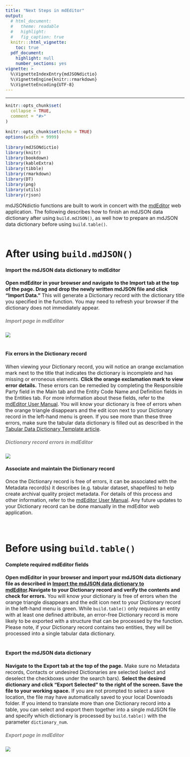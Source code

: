 ```yaml
---
title: "Next Steps in mdEditor"
output: 
  # html_document:
  #   theme: readable
  #   highlight:
  #   fig_caption: true
  knitr:::html_vignette:
    toc: true
  pdf_document:
    highlight: null
    number_sections: yes
vignette: >
  %\VignetteIndexEntry{mdJSONdictio}
  %\VignetteEngine{knitr::rmarkdown}
  %\VignetteEncoding{UTF-8}
---
```

<style type="text/css">
  body{
  font-size: 12pt;
}
</style>
---

```r
knitr::opts_chunk$set(
  collapse = TRUE,
  comment = "#>"
)
```

```r
knitr::opts_chunk$set(echo = TRUE)
options(width = 9999)

library(mdJSONdictio)
library(knitr)
library(bookdown)
library(kableExtra)
library(tibble)
library(rmarkdown)
library(DT)
library(png)
library(utils)
library(rjson)
```

mdJSONdictio functions are built to work in concert with the [mdEditor](https://go.mdeditor.org/#/dashboard) web application. The following describes how to finish an mdJSON data dictionary after using ```build.mdJSON()```, as well how to prepare an mdJSON data dictionary before using ```build.table()```.
<br />
<br />

# After using ```build.mdJSON()```

#### Import the mdJSON data dictionary to mdEditor
**Open mdEditor in your browser and navigate to the Import tab at the top of the page. Drag and drop the newly written mdJSON file and click "Import Data."** This will generate a Dictionary record with the dictionary title you specified in the function. You may need to refresh your browser if the dictionary does not immediately appear.

##### <span style="color: grey;">Import page in mdEditor</span>
![](https://github.com/hdvincelette/mdJSONdictio/raw/master/man/figures/mdEditor_Import.png)
<br />
<br />

#### Fix errors in the Dictionary record
When viewing your Dictionary record, you will notice an orange exclamation mark next to the title that indicates the dictionary is incomplete and has missing or erroneous elements. **Click the orange exclamation mark to view error details.** These errors can be remedied by completing the Responsible Party field in the Main tab and the Entity Code Name and Definition fields in the Entities tab. For more information about these fields, refer to the [mdEditor User Manual](https://guide.mdeditor.org/reference/reference-manual.html). You will know your dictionary is free of errors when the orange triangle disappears and the edit icon next to your Dictionary record in the left-hand menu is green. If you see more than these three errors, make sure the tabular data dictionary is filled out as described in the [Tabular Data Dictionary Template article](https://hdvincelette.github.io/mdJSONdictio/articles/02_Dictionary_Template.html).

##### <span style="color: grey;">Dictionary record errors in mdEditor</span>
![](https://github.com/hdvincelette/mdJSONdictio/raw/master/man/figures/mdEditor_Errors.png)
<br />

#### Associate and maintain the Dictionary record
Once the Dictionary record is free of errors, it can be associated with the Metadata record(s) it describes (e.g. tabular dataset, shapefiles) to help create archival quality project metadata. For details of this process and other information, refer to the [mdEditor User Manual](https://guide.mdeditor.org/). Any future updates to your Dictionary record can be done manually in the mdEditor web application. 
<br />
<br />
<br />

# Before using ```build.table()```

#### Complete required mdEditor fields
**Open mdEditor in your browser and import your mdJSON data dictionary file as described in [Import the mdJSON data dictionary to mdEditor](https://hdvincelette.github.io/mdJSONdictio/articles/05_Next_Steps_mdEditor.html#import-the-mdjson-data-dictionary-to-mdeditor).Navigate to your Dictionary record and verify the contents and check for errors.** You will know your dictionary is free of errors when the orange triangle disappears and the edit icon next to your Dictionary record in the left-hand menu is green. While ```build.table()``` only requires an entity with at least one defined attribute, an error-free Dictionary record is more likely to be exported with a structure that can be processed by the function. Please note, if your Dictionary record contains two entities, they will be processed into a single tabular data dictionary.
<br />
<br />

#### Export the mdJSON data dictionary
**Navigate to the Export tab at the top of the page.** Make sure no Metadata records, Contacts or undesired Dictionaries are selected (select and deselect the checkboxes under the search bars). **Select the desired dictionary and click "Export Selected" to the right of the screen. Save the file to your working space.** If you are not prompted to select a save location, the file may have automatically saved to your local Downloads folder. If you intend to translate more than one Dictionary record into a table, you can select and export them together into a single mdJSON file and specify which dictionary is processed by ```build.table()``` with the parameter ```dictionary_num```.

##### <span style="color: grey;">Export page in mdEditor</span>
![](https://github.com/hdvincelette/mdJSONdictio/raw/master/man/figures/mdEditor_Export.png)
<br />

